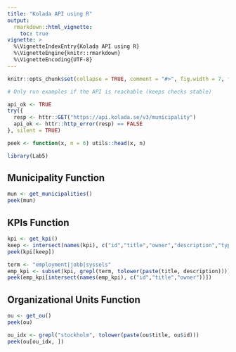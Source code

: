 ```yaml
---
title: "Kolada API using R"
output:
  rmarkdown::html_vignette:
    toc: true
vignette: >
  %\VignetteIndexEntry{Kolada API using R}
  %\VignetteEngine{knitr::rmarkdown}
  %\VignetteEncoding{UTF-8}
---
```


```r
knitr::opts_chunk$set(collapse = TRUE, comment = "#>", fig.width = 7, fig.height = 4, cache = TRUE)

# Only run examples if the API is reachable (keeps checks stable)

api_ok <- TRUE
try({
  resp <- httr::GET("https://api.kolada.se/v3/municipality")
  api_ok <- httr::http_error(resp) == FALSE
}, silent = TRUE)

peek <- function(x, n = 6) utils::head(x, n)
```

```r
library(Lab5)
```


## Municipality Function
```r
mun <- get_municipalities()
peek(mun)
```


## KPIs Function
```r
kpi <- get_kpi()
keep <- intersect(names(kpi), c("id","title","owner","description","type"))
peek(kpi[keep])

term <- "employment|jobb|syssels"
emp_kpi <- subset(kpi, grepl(term, tolower(paste(title, description))))
peek(emp_kpi[intersect(names(emp_kpi), c("id","title","owner"))])
```


## Organizational Units Function
```r
ou <- get_ou()
peek(ou)

ou_idx <- grepl("stockholm", tolower(paste(ou$title, ou$id)))
peek(ou[ou_idx, ])
```

